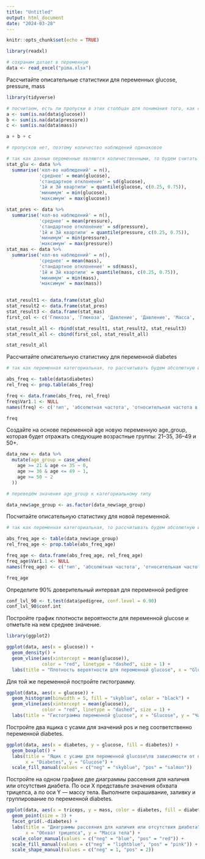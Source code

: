 ---
title: "Untitled"
output: html_document
date: "2024-03-28"
---

```{r setup, include=FALSE}
knitr::opts_chunk$set(echo = TRUE)
```

```{r}
library(readxl)
```

```{r}
# сохраним датает в переменную
data <- read_excel("pima.xlsx")
```


Рассчитайте описательные статистики для переменных glucose, pressure, mass

```{r}
library(tidyverse)
```

```{r}
# посчитаем, есть ли пропуски в этих столбцах для понимания того, как считать количество наблюдений в следующем блоке
a <- sum(is.na(data$glucose))
b <- sum(is.na(data$pressure))
c <- sum(is.na(data$mass))

a + b + c

# пропусков нет, поэтому количество наблюдений одинаковое
```

```{r}
# так как данные переменные являются количественными, то будем считать число наблюдений, среднее, стандартное отклонение, 1-й и 3-й квартили, минимум и максимум
stat_glu <- data %>% 
  summarise('кол-во наблюдений' = n(), 
            'среднее' = mean(glucose), 
            'стандартное отклонение' = sd(glucose), 
            '1й и 3й квартили' = quantile(glucose, c(0.25, 0.75)), 
            'минимум' = min(glucose), 
            'максимум' = max(glucose))

stat_pres <- data %>% 
  summarise('кол-во наблюдений' = n(), 
            'среднее' = mean(pressure), 
            'стандартное отклонение' = sd(pressure), 
            '1й и 3й квартили' = quantile(pressure, c(0.25, 0.75)), 
            'минимум' = min(pressure), 
            'максимум' = max(pressure))
stat_mas <- data %>% 
  summarise('кол-во наблюдений' = n(), 
            'среднее' = mean(mass), 
            'стандартное отклонение' = sd(mass), 
            '1й и 3й квартили' = quantile(mass, c(0.25, 0.75)), 
            'минимум' = min(mass), 
            'максимум' = max(mass))
  

stat_result1 <- data.frame(stat_glu)
stat_result2 <- data.frame(stat_pres)
stat_result3 <- data.frame(stat_mas)
first_col <- c('Глюкоза', 'Глюкоза', 'Давление', 'Давление', 'Масса', 'Масса')

stat_result_all <- rbind(stat_result1, stat_result2, stat_result3)
stat_result_all <- cbind(first_col, stat_result_all)

stat_result_all
```

Рассчитайте описательную статистику для переменной diabetes

```{r}
# так как переменная категориальная, то рассчитывать будем абсолютную и относительные частоты

abs_freq <- table(data$diabetes)
rel_freq <- prop.table(abs_freq)

freq <- data.frame(abs_freq, rel_freq)
freq$Var1.1 <- NULL
names(freq) <- c('тип', 'абсолютная частота', 'относительная частота в долях')

freq
```

Создайте на основе переменной age новую переменную age_group, которая будет отражать следующие возрастные группы: 21–35, 36–49 и 50+.

```{r}
data_new <- data %>% 
  mutate(age_group = case_when(
    age >= 21 & age <= 35 ~ 0,
    age >= 36 & age <= 49 ~ 1,
    age >= 50 ~ 2
  ))
```

```{r}
# переведём значения age_group к категориальному типу

data_new$age_group <- as.factor(data_new$age_group)
```

Посчитайте описательную статистику для новой переменной.

```{r}
# так как переменная категориальная, то рассчитывать будем абсолютную и относительные частоты

abs_freq_age <- table(data_new$age_group)
rel_freq_age <- prop.table(abs_freq_age)

freq_age <- data.frame(abs_freq_age, rel_freq_age)
freq_age$Var1.1 <- NULL
names(freq_age) <- c('тип', 'абсолютная частота', 'относительная частота в долях')

freq_age
```

Определите 90% доверительный интервал для переменной pedigree

```{r}
conf_lvl_90 <- t.test(data$pedigree, conf.level = 0.90)
conf_lvl_90$conf.int
```

Постройте график плотности вероятности для переменной glucose и отметьте на нем среднее значение.


```{r}
library(ggplot2)
```

```{r}
ggplot(data, aes(x = glucose)) +
  geom_density() + 
  geom_vline(aes(xintercept = mean(glucose)),  
             color = "red", linetype = "dashed", size = 1) + 
  labs(title = "Плотность вероятности для переменной glucose", x = "Glucose", y = "Плотность вероятности")
```

Для той же переменной постройте гистограмму.


```{r}
ggplot(data, aes(x = glucose)) +
  geom_histogram(binwidth = 5, fill = "skyblue", color = "black") +
  geom_vline(aes(xintercept = mean(glucose)),
             color = "red", linetype = "dashed", size = 1) + 
  labs(title = "Гистограмма переменной glucose", x = "Glucose", y = "Частота")
```

Постройте два ящика с усами для значений pos и neg соответственно переменной diabetes.


```{r}
ggplot(data, aes(x = diabetes, y = glucose, fill = diabetes)) +
  geom_boxplot() +
  labs(title = "Ящик с усами для переменной glucose\nв зависимости от diabetes",
       x = "Diabetes", y = "Glucose") +
  scale_fill_manual(values = c("neg" = "skyblue", "pos" = "salmon"))
```

Постройте на одном графике две диаграммы рассеяния для наличия или отсутствия диабета. По оси X представьте значения обхвата трицепса, а по оси Y — массу тела. Выполните окрашивание, заливку и группирование по переменной diabetes.

```{r}
ggplot(data, aes(x = triceps, y = mass, color = diabetes, fill = diabetes, shape = diabetes)) +
  geom_point(size = 3) +
  facet_grid(.~diabetes) +
  labs(title = "Диаграммы рассеяния для наличия или отсутствия диабета",
       x = "Обхват трицепса", y = "Масса тела") +
  scale_color_manual(values = c("neg" = "blue", "pos" = "red")) +  
  scale_fill_manual(values = c("neg" = "lightblue", "pos" = "pink")) +  
  scale_shape_manual(values = c("neg" = 1, "pos" = 2))
```

